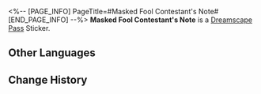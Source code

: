 <%-- [PAGE_INFO]
PageTitle=#Masked Fool Contestant's Note#
[END_PAGE_INFO] --%>
{{Stub|Location information}}
{{Item Infobox
|id          = 223912
|image       = Dreamscape Pass Sticker Text.png{{subst:void|<!--$UPLOAD:<<SpriteOutput/TravelBrochure/StickFigures/TBComStickIcon.png>-<Dreamscape Pass Sticker Text.png>-<Item Icons>>-->}}
|type        = Dreamscape Pass Sticker
|type2       = It Was the Best of Times Stickers
|invCategory = 
|rarity      = 4
|effect      = 
|description = Digital stickers that can be used to decorate the pages of the Dreamtour Handbook. They come in many different styles.
|source1     = [[Complete any Easter Egg stage after the audition ends]]
}}
{{Description|"I know I can't win... but winning has never been my goal. The source of my joy is to cause as much trouble as I can for the other contestants!"}}
'''Masked Fool Contestant's Note''' is a [[Dreamscape Pass]] Sticker.

==Other Languages==
{{Other Languages
|en   = Masked Fool Contestant's Note
|zhs  = 假面愚者的参赛留言
|zht  = 假面愚者的參賽留言
|ja   = 仮面の愚者の参加メッセージ
|ko   = 가면의 우인의 참가 메시지
|es   = Nota de un participante de los Bufones Enmascarados
|fr   = Note d'un candidat des Fous masqués
|ru   = Заметка конкурсанта: Недотёпа в масках
|th   = ข้อความผู้เข้าแข่ง "Masked Fools"
|vi   = Tin Nhắn Tham Gia Của Kẻ Ngốc Đeo Mặt Nạ
|de   = Notiz einer Teilnehmerin von den Maskierten Narren
|id   = Catatan Kontestan Masked Fool
|pt   = Nota do Participante Mascarado
}}

==Change History==
{{Change History|2.2}}